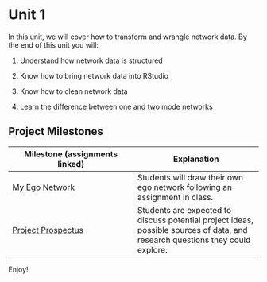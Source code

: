 # Unit 1

In this unit, we will cover how to transform and wrangle network data. By the end of this unit you will:

1.  Understand how network data is structured

2.  Know how to bring network data into RStudio

3.  Know how to clean network data

4.  Learn the difference between one and two mode networks

## Project Milestones

| Milestone (assignments linked) | Explanation |
|----|----|
| [My Ego Network](A1_My%20Ego%20Network.qmd) | Students will draw their own ego network following an assignment in class. |
| [Project Prospectus](A2_Project%20Prospectus.qmd) | Students are expected to discuss potential project ideas, possible sources of data, and research questions they could explore. |

Enjoy!
